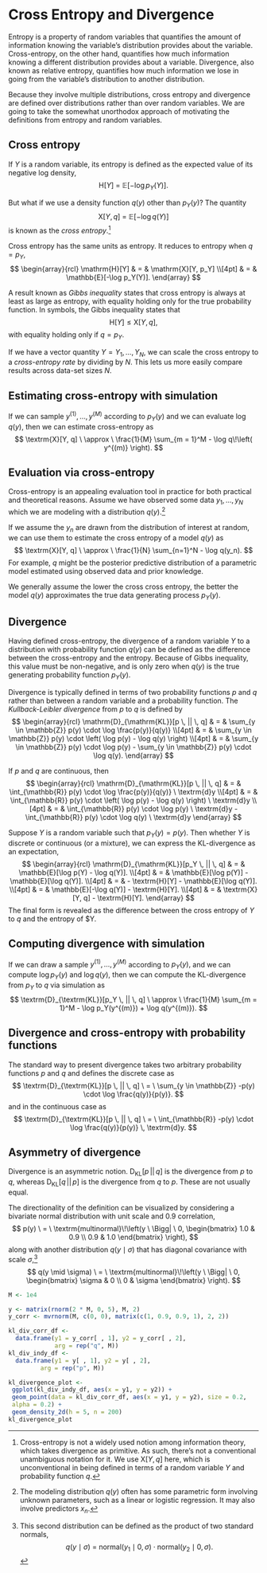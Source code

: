 # Cross Entropy and Divergence

Entropy is a property of random variables that quantifies the amount
of information knowing the variable's distribution provides about the
variable.  Cross-entropy, on the other hand, quantifies how much
information knowing a different distribution provides about a
variable.  Divergence, also known as relative entropy, quantifies how
much information we lose in going from the variable's distribution to
another distribution.

Because they involve multiple distributions, cross entropy and
divergence are defined over distributions rather than over random
variables.  We are going to take the somewhat unorthodox approach of
motivating the definitions from entropy and random variables.

## Cross entropy

If $Y$ is a random variable, its entropy is defined as the expected value of its negative log density,
$$
\textrm{H}[Y]
\ = \ \mathbb{E}[- \log p_Y(Y)].
$$

But what if we use a density function $q(y)$ other than $p_Y(y)$?  The
quantity
$$
\mathrm{X}[Y, q]
\ = \
\mathbb{E}[-\log q(Y)]
$$
is known as the *cross entropy*.^[Cross-entropy is not a widely used
notion among information theory, which takes divergence as primitive.
As such, there's not a conventional unambiguous notation for it.  We
use $\mathrm{X}[Y, q]$ here, which is unconventional in being defined
in terms of a random variable $Y$ and probability function $q$.]

Cross entropy has the same units as entropy.  It reduces to entropy
when $q = p_Y,$
$$
\begin{array}{rcl}
\mathrm{H}[Y]
& = & \mathrm{X}[Y, p_Y]
\\[4pt]
& = & \mathbb{E}[-\log p_Y(Y)].
\end{array}
$$

A result known as *Gibbs inequality* states that cross entropy is
always at least as large as entropy, with equality holding only for
the true probability function.   In symbols, the Gibbs inequality
states that
$$
\textrm{H}[Y] \leq \mathrm{X}[Y, q],
$$
with equality holding only if $q = p_Y.$

If we have a vector quantity $Y = Y_1, \ldots, Y_N$, we can scale the
cross entropy to a *cross-entropy rate* by dividing by $N$.  This lets
us more easily compare results across data-set sizes $N.$

## Estimating cross-entropy with simulation

If we can sample $y^{(1)}, \ldots, y^{(M)}$ according to $p_Y(y)$ and
we can evaluate $\log q(y),$ then we can estimate cross-entropy as
$$
\textrm{X}[Y, q]
\ \approx \
\frac{1}{M} \sum_{m = 1}^M - \log q\!\left( y^{(m)} \right).
$$

## Evaluation via cross-entropy

Cross-entropy is an appealing evaluation tool in practice for both
practical and theoretical reasons.  Assume we have observed some data
$y_1, \ldots, y_N$ which we are modeling
with a distribution $q(y).$^[The modeling distribution $q(y)$ often has some
parametric form involving unknown parameters, such as a linear or
logistic regression.  It may also involve predictors $x_n.$]

If we assume the $y_n$ are drawn from the distribution of interest at
random, we can use them to estimate the cross entropy of a model $q(y)$ as
$$
\textrm{X}[Y, q]
\ \approx \
\frac{1}{N} \sum_{n=1}^N - \log q(y_n).
$$
For example, $q$ might be the posterior predictive distribution of a
parametric model estimated using observed data and prior knowledge.

We generally assume the lower the cross cross entropy, the better the
model $q(y)$ approximates the true data generating process $p_Y(y).$

## Divergence

Having defined cross-entropy, the divergence of a random variable $Y$
to a distribution with probability function $q(y)$ can be defined as
the difference between the cross-entropy and the entropy.  Because of
Gibbs inequality, this value must be non-negative, and is only zero when
$q(y)$ is the true generating probability function $p_Y(y).$

Divergence is typically defined in terms of two probability functions
$p$ and $q$ rather than between a random variable and a probability
function.  The *Kullback-Leibler divergence* from $p$ to $q$ is defined by
$$
\begin{array}{rcl}
\mathrm{D}_{\mathrm{KL}}[p \, || \, q]
& = &
\sum_{y \in \mathbb{Z}}
p(y) \cdot \log \frac{p(y)}{q(y)}
\\[4pt]
& = & 
\sum_{y \in \mathbb{Z}}
p(y) \cdot \left( \log p(y) - \log q(y) \right)
\\[4pt]
& = & 
\sum_{y \in \mathbb{Z}} p(y) \cdot \log p(y)
-
\sum_{y \in \mathbb{Z}} p(y) \cdot \log q(y). 
\end{array}
$$

If $p$ and $q$ are continuous, then
$$
\begin{array}{rcl}
\mathrm{D}_{\mathrm{KL}}[p \, || \, q]
& = &
\int_{\mathbb{R}}
p(y) \cdot \log \frac{p(y)}{q(y)} \ \textrm{d}y
\\[4pt]
& = & 
\int_{\mathbb{R}}
p(y) \cdot \left( \log p(y) - \log q(y) \right) \ \textrm{d}y
\\[4pt]
& = & 
\int_{\mathbb{R}} p(y) \cdot \log p(y) \ \textrm{d}y
-
\int_{\mathbb{R}} p(y) \cdot \log q(y) \ \textrm{d}y
\end{array}
$$

Suppose $Y$ is a random variable such that $p_Y(y) = p(y).$  Then
whether $Y$ is discrete or continuous (or a mixture), we can
express the KL-divergence as an expectation,
$$
\begin{array}{rcl}
\mathrm{D}_{\mathrm{KL}}[p_Y \, || \, q]
& = &
\mathbb{E}[\log p(Y) - \log q(Y)].
\\[4pt]
& = &
\mathbb{E}[\log p(Y)] - \mathbb{E}[\log q(Y)].
\\[4pt]
& = &
 - \textrm{H}[Y] - \mathbb{E}[\log q(Y)].
\\[4pt]
& = &
\mathbb{E}[-\log q(Y)] - \textrm{H}[Y].
\\[4pt]
& = &
\textrm{X}[Y, q] - \textrm{H}[Y].
\end{array}
$$
The final form is revealed as the difference between the cross entropy of $Y$ to $q$ and the entropy of $Y.


## Computing divergence with simulation

If we can draw a sample $y^{(1)}, \ldots, y^{(M)}$ according to
$p_Y(y),$ and we can compute $\log p_Y(y)$ and $\log q(y)$, then we
can compute the KL-divergence from $p_Y$ to $q$ via simulation as
$$
\textrm{D}_{\textrm{KL}}[p_Y \, || \, q]
\ \approx \
\frac{1}{M} \sum_{m = 1}^M
- \log p_Y(y^{(m)})
+ \log q(y^{(m)}).
$$

## Divergence and cross-entropy with probability functions

The standard way to present divergence takes two arbitrary probability
functions $p$ and $q$ and defines the discrete case as
$$
\textrm{D}_{\textrm{KL}}[p \, || \, q]
\ = \
\sum_{y \in \mathbb{Z}} -p(y) \cdot \log \frac{q(y)}{p(y)}.
$$
and in the continuous case as
$$
\textrm{D}_{\textrm{KL}}[p \, || \, q]
\ = \
\int_{\mathbb{R}} -p(y) \cdot \log \frac{q(y)}{p(y)} \, \textrm{d}y.
$$

## Asymmetry of divergence

Divergence is an asymmetric notion.  $\textrm{D}_{\textrm{KL}}[p
\, || \, q]$ is the divergence from $p$ to $q$, whereas
$\textrm{D}_{\textrm{KL}}[q \, || \, p]$ is the divergence from $q$ to
$p$.  These are not usually equal.

The directionality of the definition can be visualized by considering
a bivariate normal distribution with unit scale and 0.9 correlation,
$$
p(y)
\ = \
\textrm{multinormal}\!\left(y \ \Bigg| \
0,
\begin{bmatrix}
   1.0 & 0.9
\\ 0.9 & 1.0
\end{bmatrix}
\right),
$$
along with another distribution $q(y \mid \sigma)$ that has diagonal
covariance with scale $\sigma,$^[This second distribution can be
defined as the product of two standard normals,
$$
q(y \mid \sigma)
\ = \
\textrm{normal}(y_1 \mid 0, \sigma)
\cdot
\textrm{normal}(y_2 \mid 0, \sigma).
$$
]
$$
q(y \mid \sigma)
\ = \
\textrm{multinormal}\!\left(y \ \Bigg| \
0,
\begin{bmatrix}
   \sigma & 0
\\ 0 & \sigma
\end{bmatrix}
\right).
$$


```r
M <- 1e4

y <- matrix(rnorm(2 * M, 0, 5), M, 2)
y_corr <- mvrnorm(M, c(0, 0), matrix(c(1, 0.9, 0.9, 1), 2, 2))

kl_div_corr_df <-
  data.frame(y1 = y_corr[ , 1], y2 = y_corr[ , 2],
             arg = rep("q", M))
kl_div_indy_df <-
  data.frame(y1 = y[ , 1], y2 = y[ , 2],
	     arg = rep("p", M))

kl_divergence_plot <-
 ggplot(kl_div_indy_df, aes(x = y1, y = y2)) +
 geom_point(data = kl_div_corr_df, aes(x = y1, y = y2), size = 0.2,
 alpha = 0.2) +
 geom_density_2d(h = 5, n = 200)
kl_divergence_plot
```

